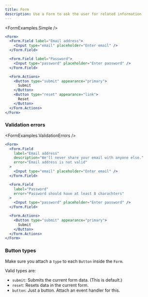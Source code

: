 ```yaml
---
title: Form
description: Use a Form to ask the user for related information
---
```



<FormExamples.Simple />

```jsx
<Form>
  <Form.Field label="Email address">
    <Input type="email" placeholder="Enter email" />
  </Form.Field>

  <Form.Field label="Password">
    <Input type="password" placeholder="Enter password" />
  </Form.Field>

  <Form.Actions>
    <Button type="submit" appearance="primary">
      Submit
    </Button>
    <Button type="reset" appearance="link">
      Reset
    </Button>
  </Form.Actions>
</Form>
```

### Validation errors

<FormExamples.ValidationErrors />

```jsx
<Form>
  <Form.Field
    label="Email address"
    description="We'll never share your email with anyone else."
    error="Email address is not valid"
  >
    <Input type="email" placeholder="Enter email" />
  </Form.Field>

  <Form.Field
    label="Password"
    error="Password should have at least 8 charachters"
  >
    <Input type="password" placeholder="Enter password" />
  </Form.Field>

  <Form.Actions>
    <Button type="submit" appearance="primary">
      Submit
    </Button>
  </Form.Actions>
</Form>
```

### Button types

Make sure you attach a `type` to each `Button` inside the `Form`.

Valid types are:

- `submit`: Submits the current form data. (This is default.)
- `reset`: Resets data in the current form.
- `button`: Just a button. Attach an event handler for this.
